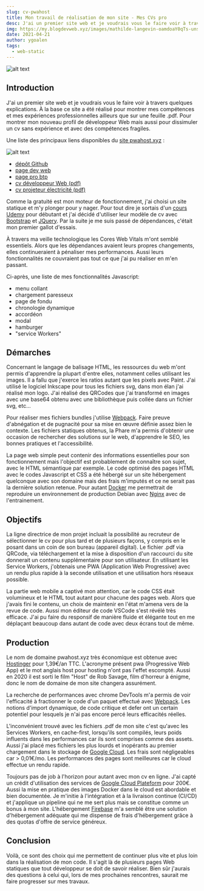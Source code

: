 ```yaml
--- 
slug: cv-pwahost 
title: Mon travail de réalisation de mon site - Mes CVs pro
desc: J'ai un premier site web et je voudrais vous le faire voir à travers quelques explications. À la base ce site a été réalisé pour montrer mes compétences et mes expériences professionnelles ailleurs que sur une feuille .pdf. Pour montrer mon nouveau profil de développeur Web mais aussi pour dissimuler un cv sans expérience et avec des compétences fragiles.
img: https://my.blogdevweb.xyz/images/mathilde-langevin-oamdoaY0qTs-unsplash_1200w900h.jpg
date: 2021-04-21 
author: ygoalen 
tags: 
  - web-static 
--- 
```


![alt text](https://my.blogdevweb.xyz/images/mathilde-langevin-oamdoaY0qTs-unsplash_1200w900h.jpg "Photo de présentation")

## Introduction

J'ai un premier site web et je voudrais vous le faire voir à travers quelques explications. À la base ce site a été réalisé pour montrer mes compétences et mes expériences professionnelles ailleurs que sur une feuille .pdf. Pour montrer mon nouveau profil de développeur Web mais aussi pour dissimuler un cv sans expérience et avec des compétences fragiles.

Une liste des principaux liens disponibles du [site pwahost.xyz](https://pwahost.xyz/ "Site web static cv-pwahost.xyz") :

![alt text](https://my.blogdevweb.xyz/images/cv-pwahost_1200w900h.jpg "Image de la page d'accueil du site")
  - [dépôt Github](https://github.com/Cursusdev?tab=repositories "Dépôt Github du site cv-pwahost.xyz")
  - [page dev web](https://pwahost.xyz/dev.html "Page web du développeur Web")
  - [page pro btp](https://pwahost.xyz/pro.html "Page web du projeteur électricité")
  - [cv développeur Web (pdf)](https://storage.googleapis.com/cv-pwahost/CV_DWWM_Y.Goalen.pdf "Cv développeur Web")
  - [cv projeteur électricité (pdf)](https://storage.googleapis.com/cv-pwahost/CV_ProjeteurElec_Y.Goalen.pdf "CV projeteur électricité")

Comme la gratuité est mon moteur de fonctionnement, j'ai choisi un site statique et m'y plonger pour y nager. Pour tout dire je sortais d'un [cours Udemy](https://www.udemy.com/course/formation-developpeur-web/ "Site de UDEMY cours de développeur web") pour débutant et j'ai décidé d'utiliser leur modèle de cv avec [Bootstrap](https://getbootstrap.com/ "Site de Bootstrap") et [JQuery](https://jquery.com/ "Site de JQuery"). Par la suite je me suis passé de dépendances, c'était mon premier gallot d'essais. 

À travers ma veille technologique les Cores Web Vitals m'ont semblé essentiels. Alors que les dépendances avaient leurs propres changements, elles continueraient à pénaliser mes performances. Aussi leurs fonctionnalités ne couvraient pas tout ce que j'ai pu réaliser en m'en passant.

Ci-après, une liste de mes fonctionnalités Javascript: 
  - menu collant 
  - chargement paresseux 
  - page de fondu 
  - chronologie dynamique 
  - accordéon 
  - modal 
  - hamburger 
  - "service Workers" 

## Démarches

Concernant le langage de balisage HTML, les ressources du web m'ont permis d'apprendre la plupart d'entre elles, notamment celles utilisant les images. Il a fallu que j'exerce les ratios autant que les pixels avec Paint. J'ai utilisé le logiciel Inkscape pour tous les fichiers svg, dans mon élan j'ai réalisé mon logo. J'ai réalisé des QRCodes que j'ai transformé en images avec une base64 obtenu avec une bibliothèque puis collée dans un fichier svg, etc...

Pour réaliser mes fichiers bundles j'utilise [Webpack](https://webpack.js.org/ "Site de Webpack"). Faire preuve d'abnégation et de pugnacité pour sa mise en œuvre définie assez bien le contexte. Les fichiers statiques obtenus, la Phare m'a permis d'obtenir une occasion de rechercher des solutions sur le web, d'apprendre le SEO, les bonnes pratiques et l'accessibilité.

La page web simple peut contenir des informations essentielles pour son fonctionnement mais l'objectif est probablement de connaître son sujet, avec le HTML sémantique par exemple. Le code optimisé des pages HTML avec le codes Javascript et CSS a été hébergé sur un site hébergement quelconque avec son domaine mais des frais m'imputés et ce ne serait pas la dernière solution retenue. Pour autant [Docker](https://www.docker.com/ "Site de Docker") me permettrait de reproduire un environnement de production Debian avec [Nginx](https://www.nginx.com/ "Site de Nginx") avec de l'entrainement.

## Objectifs

La ligne directrice de mon projet incluait la possibilité au recruteur de sélectionner le cv pour plus tard et de plusieurs façons, y compris en le posant dans un coin de son bureau (appareil digital). Le fichier .pdf via QRCode, via téléchargement et la mise à disposition d'un raccourci du site donnerait un contenu supplémentaire pour son utilisateur. En utilisant les Service Workers, j'obtenais une PWA (Application Web Progressive) avec un rendu plus rapide à la seconde utilisation et une utilisation hors réseaux possible.

La partie web mobile a captivé mon attention, car le code CSS était volumineux et le HTML tout autant pour chacune des pages web. Alors que j'avais fini le contenu, un choix de maintenir en l'état m'amena vers de la revue de code. Aussi mon éditeur de code VSCode s'est révélé très efficace. J'ai pu faire du responsif de manière fluide et élégante tout en me déplaçant beaucoup dans autant de code avec deux écrans tout de même.

## Production

Le nom de domaine pwahost.xyz très économique est obtenue avec [Hostinger](https://www.hostinger.fr/ "Site de Hostinger") pour 1,39€/an TTC. L'acronyme présent pwa (Progressive Web App) et le mot anglais host pour hosting n'ont pas l'effet escompté. Aussi en 2020 il est sorti le film "Host" de Rob Savage, film d'horreur à énigme, donc le nom de domaine de mon site changera assurément.

La recherche de performances avec chrome DevTools m'a permis de voir l'efficacité à fractionner le code d'un paquet effectué avec [Webpack](https://webpack.js.org/ "Site de Webpack"). Les notions d'import dynamique, de code critique et defer ont un certain potentiel pour lesquels je n'ai pas encore percé leurs efficacités réelles.

L'inconvénient trouvé avec les fichiers .pdf de mon site c'est qu'avec les Services Workers, en cache-first, lorsqu'ils sont compilés, leurs poids influents dans les performances car ils sont comprises comme des assets. Aussi j'ai placé mes fichiers les plus lourds et inopérants au premier chargement dans le stockage de [Google Cloud](https://cloud.google.com/?hl=fr "Site de Google Cloud Plateform"). Les frais sont négligeables car > 0,01€/mo. Les performances des pages sont meilleures car le cloud effectue un rendu rapide.

Toujours pas de job à l'horizon pour autant avec mon cv en ligne. J'ai capté un crédit d'utilisation des services de [Google Cloud Plateform](https://cloud.google.com/?hl=fr "Site de Google Cloud Plateform") pour 200€. Aussi la mise en pratique des images Docker dans le cloud est abordable et bien documentée. Je m'initie à l'intégration et à la livraison continue (CI/CD) et j'applique un pipeline qui ne me sert plus mais se constitue comme un bonus à mon site. L'hébergement [Firebase](https://firebase.google.com/?hl=fr "Site de Firebase") m'a semblé être une solution d'hébergement adéquate qui me dispense de frais d'hébergement grâce à des quotas d'offre de service généreux.

## Conclusion

Voilà, ce sont des choix qui me permettent de continuer plus vite et plus loin dans la réalisation de mon code. Il s'agit là de plusieurs pages Web statiques que tout développeur se doit de savoir réaliser. Bien sûr j'aurais des questions à celui qui, lors de mes prochaines rencontres, saurait me faire progresser sur mes travaux.
